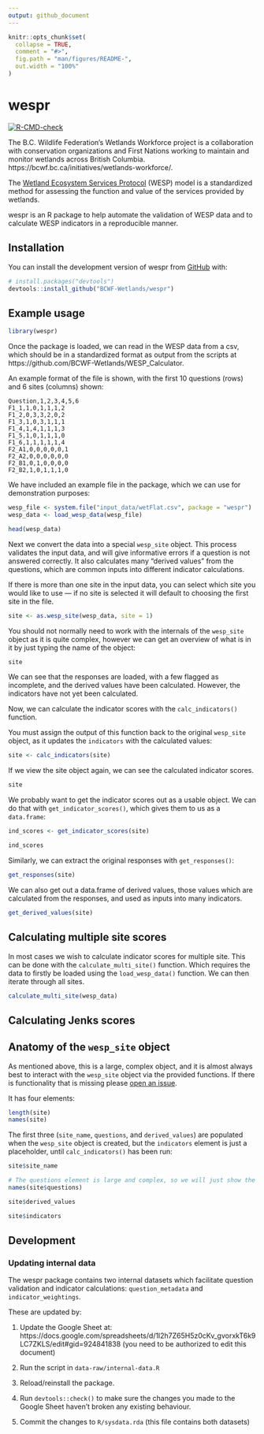 ```yaml
---
output: github_document
---
```


<!-- README.md is generated from README.Rmd. Please edit that file -->

```r
knitr::opts_chunk$set(
  collapse = TRUE,
  comment = "#>",
  fig.path = "man/figures/README-",
  out.width = "100%"
)
```

# wespr

<!-- badges: start -->
[![R-CMD-check](https://github.com/BCWF-Wetlands/wespr/actions/workflows/R-CMD-check.yaml/badge.svg)](https://github.com/BCWF-Wetlands/wespr/actions/workflows/R-CMD-check.yaml)
<!-- badges: end -->

The B.C. Wildlife Federation’s Wetlands Workforce project is a collaboration with conservation organizations and First Nations working to maintain and monitor wetlands across British Columbia. https://bcwf.bc.ca/initiatives/wetlands-workforce/.  

The [Wetland Ecosystem Services Protocol](https://wetlandsworkforce.ca/portfolio/wetlands-ecosystem-services-protocol/) (WESP) model is a standardized method for assessing the function and value of the services provided by wetlands.

wespr is an R package to help automate the validation of WESP data and to calculate 
WESP indicators in a reproducible manner.

## Installation

You can install the development version of wespr from [GitHub](https://github.com/) with:

``` r
# install.packages("devtools")
devtools::install_github("BCWF-Wetlands/wespr")
```

## Example usage

```r
library(wespr)
```

Once the package is loaded, we can read in the WESP data from a csv, which should be in a
standardized format as output from the scripts at https://github.com/BCWF-Wetlands/WESP_Calculator.

An example format of the file is shown, with the first 10 questions (rows) and 6 sites (columns) shown:

```
Question,1,2,3,4,5,6
F1_1,1,0,1,1,1,2
F1_2,0,3,3,2,0,2
F1_3,1,0,3,1,1,1
F1_4,1,4,1,1,1,3
F1_5,1,0,1,1,1,0
F1_6,1,1,1,1,1,4
F2_A1,0,0,0,0,0,1
F2_A2,0,0,0,0,0,0
F2_B1,0,1,0,0,0,0
F2_B2,1,0,1,1,1,0
```

We have included an example file in the package, which we can use for demonstration purposes:

```r
wesp_file <- system.file("input_data/wetFlat.csv", package = "wespr")
wesp_data <- load_wesp_data(wesp_file)

head(wesp_data)
```

Next we convert the data into a special `wesp_site` object. This process validates
the input data, and will give informative errors if a question is not answered correctly.
It also calculates many "derived values" from the questions, which are common inputs into different
indicator calculations.

If there is more than one site in the input data, you can select which site you
would like to use --- if no site is selected it will default to choosing the first 
site in the file.

```r
site <- as.wesp_site(wesp_data, site = 1)
```

You should not normally need to work with the internals of the `wesp_site` object
as it is quite complex, however we can get an overview of what is in it by just 
typing the name of the object:

```r
site
```

We can see that the responses are loaded, with a few flagged as incomplete, and
the derived values have been calculated. However, the indicators have not yet
been calculated.

Now, we can calculate the indicator scores with the `calc_indicators()` function.

You must assign the output of this function back to the original `wesp_site` 
object, as it updates the `indicators` with the calculated values:

```r
site <- calc_indicators(site)
```

If we view the site object again, we can see the calculated indicator scores.

```r
site
```

We probably want to get the indicator scores out as a usable object. We can do 
that with `get_indicator_scores()`, which gives them to us as a `data.frame`:

```r
ind_scores <- get_indicator_scores(site)

ind_scores
```

Similarly, we can extract the original responses with `get_responses()`:

```r
get_responses(site)
```

We can also get out a data.frame of derived values, those values which are 
calculated from the responses, and used as inputs into many indicators.

```r
get_derived_values(site)
```

## Calculating multiple site scores

In most cases we wish to calculate indicator scores for multiple site. This can 
be done with the `calculate_multi_site()` function. Which requires the data to 
firstly be loaded using the `load_wesp_data()` function. We can then iterate 
through all sites.


```r
calculate_multi_site(wesp_data)

```



## Calculating Jenks scores






## Anatomy of the `wesp_site` object

As mentioned above, this is a large, complex object, and it is almost always 
best to interact with the `wesp_site` object via the provided functions. If 
there is functionality that is missing please 
[open an issue](https://github.com/BCWF-Wetlands/wespr/issues). 

It has four elements:

```r
length(site)
names(site)
```

The first three (`site_name`, `questions`, and `derived_values`) are populated when 
the `wesp_site` object is created, but the `indicators` element is just a placeholder, until `calc_indicators()` has been run:

```r
site$site_name

# The questions element is large and complex, so we will just show the names:
names(site$questions)

site$derived_values

site$indicators
```

## Development

### Updating internal data

The wespr package contains two internal datasets which facilitate question validation and indicator calculations: `question_metadata` and `indicator_weightings`.

These are updated by:

1. Update the Google Sheet at:  https://docs.google.com/spreadsheets/d/1l2h7Z65H5z0cKv_gvorxkT6k9LC7ZKLS/edit#gid=924841838 (you need to be authorized to edit this document)

2. Run the script in `data-raw/internal-data.R`

3. Reload/reinstall the package.

4. Run `devtools::check()` to make sure the changes you made to the Google Sheet haven't broken any existing behaviour.

5. Commit the changes to `R/sysdata.rda` (this file contains both datasets)


